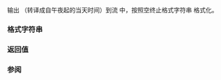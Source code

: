 {{cpp/chrono/title|to_stream {{small|(std::chrono::duration)}}}}
{{cpp/chrono/duration/navbar}}
{{dcl begin}}
{{dcl|since=c++20|
template&lt; class CharT, class Traits, class Rep, class Period &gt;
std::basic_ostream&lt;CharT, Traits&gt;&amp;
to_stream(std::basic_ostream&lt;CharT, Traits&gt;&amp; os, const CharT* fmt,
          const std::chrono::duration&lt;Rep, Period&gt;&amp; d);
}}
{{dcl end}}

输出 {{tt|d}} （转译成自午夜起的当天时间）到流 {{tt|os}} 中，按照空终止格式字符串 {{tt|fmt}} 格式化。

=== 格式字符串 ===
{{cpp/chrono/to_stream format begin}}
{{cpp/chrono/to_stream format rows/time}}
{{cpp/chrono/to stream format unspec}}
{{cpp/chrono/to_stream format rows/year}}
{{cpp/chrono/to_stream format rows/month}}
{{cpp/chrono/to_stream format rows/day}}
{{cpp/chrono/to_stream format rows/weekday}}
{{cpp/chrono/to_stream format rows/date}}
{{cpp/chrono/to_stream format rows/others}}
{{cpp/chrono/to_stream format end}}

=== 返回值 ===
{{tt|os}}

=== 参阅 ===
{{dsc begin}}
{{dsc inc | cpp/chrono/dsc format}}
{{dsc end}}

{{langlinks|en|ja}}